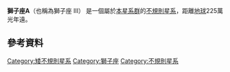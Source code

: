 {{Galaxy 
| name = 獅子座A
| image = 
| epoch = [[J2000|J2000]]  
| type = IBm<ref name="ned">{{cite web
  | title=NASA/IPAC Extragalactic Database
  | work=Results for Leo A
  | url=http://nedwww.ipac.caltech.edu/
  | accessdate=2006-11-19
  | archive-date=2013-06-07
  | archive-url=https://www.webcitation.org/6HCTOFxDD?url=http://ned.ipac.caltech.edu/
  | dead-url=no
  }}</ref>
| ra = {{RA|09|59|26.4}}<ref name="ned" />
| dec = {{DEC|+30|44|47}}<ref name="ned" />
| dist_ly = 2.25 ± 0.20 [[光年|Mly]] (690 ± 60 [[秒差距|kpc]])<ref name="karachentsevetal2004">{{cite journal
  | author=I. D. Karachentsev, V. E. Karachentseva, W. K. Hutchmeier, D. I. Makarov
  | title=A Catalog of Neighboring Galaxies
  | journal=Astronomical Journal
  | year=2004
  | volume=127
  | pages=2031-2068
  | url=http://adsabs.harvard.edu/abs/2004AJ....127.2031K
  | access-date=2008-01-14
  | archive-date=2007-10-12
  | archive-url=https://web.archive.org/web/20071012005906/http://adsabs.harvard.edu/abs/2004AJ....127.2031K
  | dead-url=no
  }}</ref><ref name="Karachentsevetal2006">{{cite journal
  | author=Karachentsev, I. D.; Kashibadze, O. G.
  | title=Masses of the local group and of the M81 group estimated from distortions in the local velocity field
  | journal=Astrophysics
  | year=2006
  | volume=49
  | issue=1
  | pages=3-18
  | url=http://adsabs.harvard.edu/cgi-bin/nph-bib_query?bibcode=2006Ap.....49....3K }}</ref>
| z = 24 ± 0 [[公里|km]]/s<ref name="ned" />
| appmag_v = 12.9<ref name="ned" />
| size_v = 5′.1 × 3′.1<ref name="ned" />
| constellation name = [[獅子座|獅子座]]
| names = Leo III, [[Uppsala_General_Catalogue|UGC]] 5364, [[David_Dunlap_Observatory_Catalogue|DDO]] 69, [[Principal_Galaxies_Catalogue|PGC]] 28868<ref name="ned" />
}}

'''獅子座A'''（也稱為獅子座 III） 是一個屬於[[本星系群|本星系群]]的[[不規則星系|不規則星系]]，距離[[地球|地球]]225萬光年遠。

== 參考資料 ==

<div class="references-small"><references/></div>

{{本星系群}}

[[Category:矮不規則星系|Category:矮不規則星系]]
[[Category:獅子座|Category:獅子座]]
[[Category:不規則星系|Category:不規則星系]]

{{galaxy-stub}}